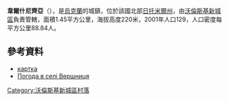 {{coord|50|38|35|N|27|41|51|E|scale:30000|display=title}}

'''韋爾什尼齊亞'''（{{lang-uk|Вершниця}}），是[[烏克蘭|烏克蘭]]的城鎮，位於該國北部[[日托米爾州|日托米爾州]]，由[[沃倫斯基新城區|沃倫斯基新城區]]負責管轄，面積1.45平方公里，海拔高度220米，2001年人口129，人口密度每平方公里88.84人。

==參考資料==
* [http://gska2.rada.gov.ua/pls/z7502/A005?rf7571=43036 картка]{{dead link|date=2018年5月 |bot=InternetArchiveBot |fix-attempted=yes }}
* [http://weather.in.ua/ua/zhitomirskaja/3325 Погода в селі Вершниця] {{Wayback|url=http://weather.in.ua/ua/zhitomirskaja/3325 |date=20111219132942 }}

{{Ukraine-geo-stub}}
[[Category:沃倫斯基新城區村落|Category:沃倫斯基新城區村落]]